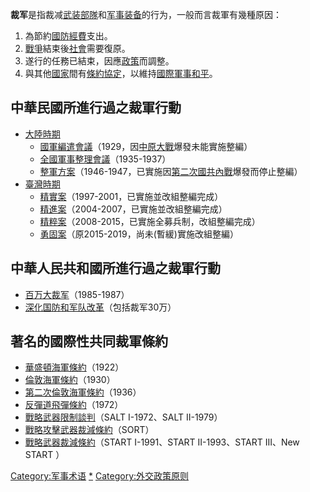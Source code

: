 {{unreferenced|time=2014-10-3}} 
'''裁军'''是指裁减[[武装部隊|武装部隊]]和[[军事装备|军事装备]]的行为，一般而言裁軍有幾種原因：
#為節約[[國防|國防]][[經費|經費]]支出。
#[[戰爭|戰爭]]結束後[[社會|社會]]需要復原。
#遂行的任務已結束，因應[[政策|政策]]而調整。
#與其他[[國家|國家]]間有[[條約|條約]][[協定|協定]]，以維持[[國際|國際]][[軍事|軍事]][[和平|和平]]。

==中華民國所進行過之裁軍行動==
*[[中華民國大陸時期|大陸時期]]
**[[國軍編遣會議|國軍編遣會議]]（1929，因[[中原大戰|中原大戰]]爆發未能實施整編）
**[[全國軍事整理會議|全國軍事整理會議]]（1935-1937）
**[[整軍方案|整軍方案]]（1946-1947，已實施因[[第二次國共內戰|第二次國共內戰]]爆發而停止整編）
*[[中華民國臺灣時期|臺灣時期]]
**[[精實案|精實案]]（1997-2001，已實施並改組整編完成）
**[[精進案|精進案]]（2004-2007，已實施並改組整編完成）
**[[精粹案|精粹案]]（2008-2015，已實施全募兵制，改組整編完成）
**[[勇固案|勇固案]]（原2015-2019，尚未(暫緩)實施改組整編）

==中華人民共和國所進行過之裁軍行動==
*[[百万大裁军|百万大裁军]]（1985-1987）
*[[深化国防和军队改革|深化国防和军队改革]]（包括裁军30万）

==著名的國際性共同裁軍條約==
*[[華盛頓海軍條約|華盛頓海軍條約]]（1922）
*[[倫敦海軍條約|倫敦海軍條約]]（1930）
*[[第二次倫敦海軍條約|第二次倫敦海軍條約]]（1936）
*[[反彈道飛彈條約|反彈道飛彈條約]]（1972）
*[[戰略武器限制談判|戰略武器限制談判]]（SALT I-1972、SALT II-1979）
*[[戰略攻擊武器裁減條約|戰略攻擊武器裁減條約]]（SORT）
*[[戰略武器裁減條約|戰略武器裁減條約]]（START I-1991、START II-1993、START III、New START ）
{{Authority control}}
[[Category:军事术语|Category:军事术语]]
[[Category:裁軍|*]]
[[Category:外交政策原则|Category:外交政策原则]]
{{mil-stub}}